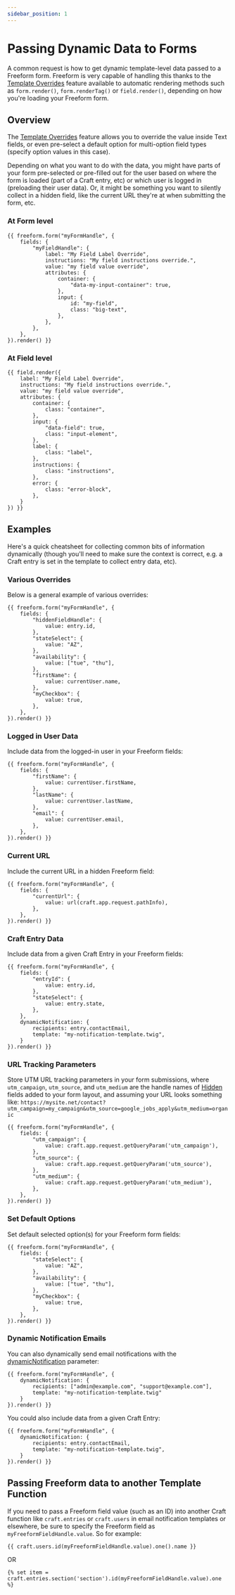 ```yaml
---
sidebar_position: 1
---
```


# Passing Dynamic Data to Forms

A common request is how to get dynamic template-level data passed to a Freeform form. Freeform is very capable of handling this thanks to the [Template Overrides](../../../templates/formatting#template-overrides) feature available to automatic rendering methods such as `form.render()`, `form.renderTag()` or `field.render()`, depending on how you're loading your Freeform form.

## Overview

The [Template Overrides](../../../templates/formatting#template-overrides) feature allows you to override the value inside Text fields, or even pre-select a default option for multi-option field types (specify option values in this case).

Depending on what you want to do with the data, you might have parts of your form pre-selected or pre-filled out for the user based on where the form is loaded (part of a Craft entry, etc) or which user is logged in (preloading their user data). Or, it might be something you want to silently collect in a hidden field, like the current URL they're at when submitting the form, etc.

### At Form level

```twig showLineNumbers {6}
{{ freeform.form("myFormHandle", {
    fields: {
        "myFieldHandle": {
            label: "My Field Label Override",
            instructions: "My field instructions override.",
            value: "my field value override",
            attributes: {
                container: {
                    "data-my-input-container": true,
                },
                input: {
                    id: "my-field",
                    class: "big-text",
                },
            },
        },
    },
}).render() }}
```

### At Field level

```twig showLineNumbers {4}
{{ field.render({
    label: "My Field Label Override",
    instructions: "My field instructions override.",
    value: "my field value override",
    attributes: {
        container: {
            class: "container",
        },
        input: {
            "data-field": true,
            class: "input-element",
        },
        label: {
            class: "label",
        },
        instructions: {
            class: "instructions",
        },
        error: {
            class: "error-block",
        },
    }
}) }}
```

## Examples

Here's a quick cheatsheet for collecting common bits of information dynamically (though you'll need to make sure the context is correct, e.g. a Craft entry is set in the template to collect entry data, etc).

### Various Overrides

Below is a general example of various overrides:

```twig showLineNumbers
{{ freeform.form("myFormHandle", {
    fields: {
        "hiddenFieldHandle": {
            value: entry.id,
        },
        "stateSelect": {
            value: "AZ",
        },
        "availability": {
            value: ["tue", "thu"],
        },
        "firstName": {
            value: currentUser.name,
        },
        "myCheckbox": {
            value: true,
        },
    },
}).render() }}
```

### Logged in User Data

Include data from the logged-in user in your Freeform fields:

```twig showLineNumbers
{{ freeform.form("myFormHandle", {
    fields: {
        "firstName": {
            value: currentUser.firstName,
        },
        "lastName": {
            value: currentUser.lastName,
        },
        "email": {
            value: currentUser.email,
        },
    },
}).render() }}
```

### Current URL

Include the current URL in a hidden Freeform field:

```twig showLineNumbers
{{ freeform.form("myFormHandle", {
    fields: {
        "currentUrl": {
            value: url(craft.app.request.pathInfo),
        },
    },
}).render() }}
```

### Craft Entry Data

Include data from a given Craft Entry in your Freeform fields:

```twig showLineNumbers
{{ freeform.form("myFormHandle", {
    fields: {
        "entryId": {
            value: entry.id,
        },
        "stateSelect": {
            value: entry.state,
        },
    },
    dynamicNotification: {
        recipients: entry.contactEmail,
        template: "my-notification-template.twig",
    }
}).render() }}
```

### URL Tracking Parameters

Store UTM URL tracking parameters in your form submissions, where `utm_campaign`, `utm_source`, and `utm_medium` are the handle names of [Hidden](../../../forms/fields/#hidden) fields added to your form layout, and assuming your URL looks something like: `https://mysite.net/contact?utm_campaign=my_campaign&utm_source=google_jobs_apply&utm_medium=organic`

```twig showLineNumbers
{{ freeform.form("myFormHandle", {
    fields: {
        "utm_campaign": {
            value: craft.app.request.getQueryParam('utm_campaign'),
        },
        "utm_source": {
            value: craft.app.request.getQueryParam('utm_source'),
        },
        "utm_medium": {
            value: craft.app.request.getQueryParam('utm_medium'),
        },
    },
}).render() }}
```

### Set Default Options

Set default selected option(s) for your Freeform form fields:

```twig showLineNumbers
{{ freeform.form("myFormHandle", {
    fields: {
        "stateSelect": {
            value: "AZ",
        },
        "availability": {
            value: ["tue", "thu"],
        },
        "myCheckbox": {
            value: true,
        },
    },
}).render() }}
```

### Dynamic Notification Emails

You can also dynamically send email notifications with the [dynamicNotification](../../../templates/queries/form/#dynamicnotification) parameter:

```twig showLineNumbers
{{ freeform.form("myFormHandle", {
    dynamicNotification: {
        recipients: ["admin@example.com", "support@example.com"],
        template: "my-notification-template.twig"
    }
}).render() }}
```

You could also include data from a given Craft Entry:

```twig showLineNumbers
{{ freeform.form("myFormHandle", {
    dynamicNotification: {
        recipients: entry.contactEmail,
        template: "my-notification-template.twig",
    }
}).render() }}
```

## Passing Freeform data to another Template Function

If you need to pass a Freeform field value (such as an ID) into another Craft function like `craft.entries` or `craft.users` in email notification templates or elsewhere, be sure to specify the Freeform field as `myFreeformFieldHandle.value`. So for example:

```twig showLineNumbers
{{ craft.users.id(myFreeformFieldHandle.value).one().name }}
```

OR

```twig showLineNumbers
{% set item = craft.entries.section('section').id(myFreeformFieldHandle.value).one %}
```
